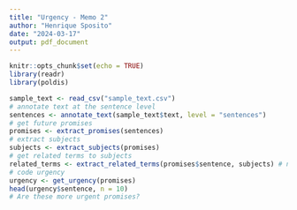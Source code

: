 ```yaml
---
title: "Urgency - Memo 2"
author: "Henrique Sposito"
date: "2024-03-17"
output: pdf_document
---
```


```r
knitr::opts_chunk$set(echo = TRUE)
library(readr)
library(poldis)
```

```r
sample_text <- read_csv("sample_text.csv")
# annotate text at the sentence level
sentences <- annotate_text(sample_text$text, level = "sentences")
# get future promises
promises <- extract_promises(sentences)
# extract subjects
subjects <- extract_subjects(promises)
# get related terms to subjects
related_terms <- extract_related_terms(promises$sentence, subjects) # needs updating
# code urgency
urgency <- get_urgency(promises)
head(urgency$sentence, n = 10)
# Are these more urgent promises?
```

